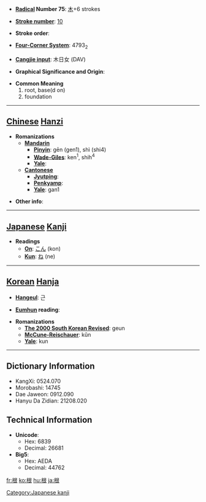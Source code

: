 * '''[[Wiktionary:Chinese radical index| Radical]] Number 75''': [[Wiktionary:Chinese radical index 木|木]]+6 strokes

* '''[[Wiktionary:Chinese total strokes index|Stroke number]]''': [[Wiktionary:Chinese total strokes index 10|10]]

* '''Stroke order''': 

* '''[[Wiktionary:Chinese four corner index|Four-Corner System]]''': 4793<sub>2</sub>

* '''[[Wiktionary:Chinese Cangjie index|Cangjie input]]''': 木日女 (DAV)

* '''Graphical Significance and Origin''': 

* '''Common Meaning'''
*#root, base(d on)
*# foundation


----

== [[Chinese]] [[Hanzi]] ==

* '''Romanizations'''
** '''[[Mandarin]]'''
*** '''[[Pinyin]]''': gēn (gen1), shì (shi4)
*** '''[[Wade-Giles]]''': ken<sup>1</sup>, shih<sup>4</sup>
*** '''[[Yale]]''': 
** '''[[Cantonese]]'''
*** '''[[Jyutping]]''':
*** '''[[Penkyamp]]''': 
*** '''[[Yale]]''': gan1

* '''Other info''': 

----

== [[Japanese]] [[Kanji]] ==

* '''Readings'''
** '''[[On]]''': [[こん]] (kon)
** '''[[Kun]]''': [[ね]] (ne)

[[Category:Japanese kanji]]
----

== [[Korean]] [[Hanja]] ==

* '''[[Hangeul]]''': 근

* '''[[Eumhun]] reading''': 

* '''Romanizations'''
** '''[[The 2000 South Korean Revised Romanization|The 2000 South Korean Revised]]''': geun
** '''[[McCune-Reischauer]]''': kŭn
** '''[[Yale]]''': kun

----

== Dictionary Information ==

* KangXi: 0524.070
* Morobashi: 14745
* Dae Jaweon: 0912.090
* Hanyu Da Zidian: 21208.020

== Technical Information ==

* '''Unicode''':
** Hex: 6839
** Decimal: 26681
* '''Big5''':
** Hex: AEDA
** Decimal: 44762

[[fr:根]]
[[ko:根]]
[[hu:根]]
[[ja:根]]